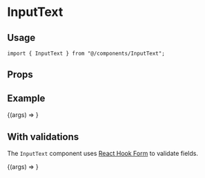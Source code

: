 
<Meta title="components/InputText" component={InputText} />

# InputText

## Usage

```tsx
import { InputText } from "@/components/InputText";
```

## Props

<ArgsTable component={InputText} />

## Example

<Canvas>
  <Story
    name="Default"
    args={{
      label: "An awesome input",
    }}
  >
    {(args) => <InputText {...args} />}
  </Story>
</Canvas>

## With validations

The `InputText` component uses [React Hook Form](https://react-hook-form.com/) to validate fields.

<Canvas>
  <Story
    name="With validations"
    args={{
      label: "Enter Your Name",
      validations: {
        minLength: {
          value: 3,
          message: "Thats an awfully short name",
        },
        required: "You need a name",
      },
    }}
  >
    {(args) => <InputText {...args} />}
  </Story>
</Canvas>
